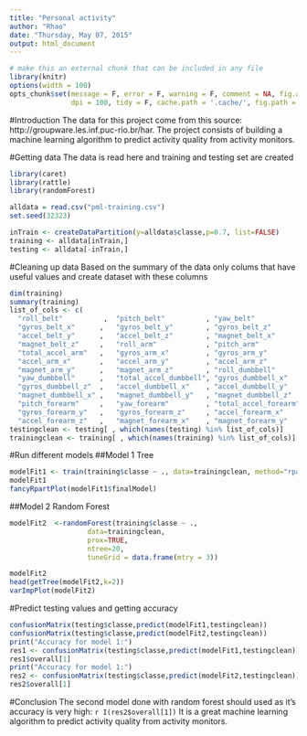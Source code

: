 ```yaml
---
title: "Personal activity"
author: "Rhao"
date: "Thursday, May 07, 2015"
output: html_document
---
```


```r
# make this an external chunk that can be included in any file
library(knitr)
options(width = 100)
opts_chunk$set(message = F, error = F, warning = F, comment = NA, fig.align = 'center', 
               dpi = 100, tidy = F, cache.path = '.cache/', fig.path = 'fig/')
```


#Introduction
The data for this project come from this source: http://groupware.les.inf.puc-rio.br/har. 
The project consists of building a machine learning algorithm to predict activity quality from activity monitors.

#Getting data
The data is read here and training and testing set are created
```r
library(caret)
library(rattle)
library(randomForest)

alldata = read.csv("pml-training.csv")
set.seed(32323)

inTrain <- createDataPartition(y=alldata$classe,p=0.7, list=FALSE) 
training <- alldata[inTrain,]
testing <- alldata[-inTrain,]
```


#Cleaning up data
Based on the summary of the data only colums that have useful values and create dataset with these columns
```r
dim(training)
summary(training)
list_of_cols <- c(
  "roll_belt"          ,  "pitch_belt"          , "yaw_belt"            , "total_accel_belt",    
  "gyros_belt_x"      ,   "gyros_belt_y"        , "gyros_belt_z"        , "accel_belt_x"    ,   
  "accel_belt_y"      ,   "accel_belt_z"        , "magnet_belt_x"       , "magnet_belt_y"   ,    
  "magnet_belt_z"     ,   "roll_arm"            , "pitch_arm"           , "yaw_arm"         ,    
  "total_accel_arm"   ,   "gyros_arm_x"         , "gyros_arm_y"         , "gyros_arm_z"     ,    
  "accel_arm_x"       ,   "accel_arm_y"         , "accel_arm_z"         , "magnet_arm_x"    ,    
  "magnet_arm_y"      ,   "magnet_arm_z"        , "roll_dumbbell"       , "pitch_dumbbell"  ,    
  "yaw_dumbbell"      ,   "total_accel_dumbbell", "gyros_dumbbell_x"    , "gyros_dumbbell_y",    
  "gyros_dumbbell_z"  ,   "accel_dumbbell_x"    , "accel_dumbbell_y"    , "accel_dumbbell_z",    
  "magnet_dumbbell_x" ,   "magnet_dumbbell_y"   , "magnet_dumbbell_z"   , "roll_forearm"    ,    
  "pitch_forearm"     ,   "yaw_forearm"         , "total_accel_forearm" , "gyros_forearm_x" ,    
  "gyros_forearm_y"   ,   "gyros_forearm_z"     , "accel_forearm_x"     , "accel_forearm_y" ,   
  "accel_forearm_z"   ,   "magnet_forearm_x"    , "magnet_forearm_y"    , "magnet_forearm_z");    
testingclean <- testing[ , which(names(testing) %in% list_of_cols)] 
trainingclean <- training[ , which(names(training) %in% list_of_cols)] 

```

#Run different models
##Model 1 Tree
```r
modelFit1 <- train(training$classe ~ ., data=trainingclean, method="rpart")
modelFit1
fancyRpartPlot(modelFit1$finalModel)
```

##Model 2 Random Forest
```r
modelFit2  <-randomForest(training$classe ~ ., 
                   data=trainingclean, 
                   prox=TRUE, 
                   ntree=20, 
                   tuneGrid = data.frame(mtry = 3))

modelFit2
head(getTree(modelFit2,k=2))
varImpPlot(modelFit2)
```

#Predict testing values and getting accuracy
```r
confusionMatrix(testing$classe,predict(modelFit1,testingclean))
confusionMatrix(testing$classe,predict(modelFit2,testingclean))
print("Accuracy for model 1:")
res1 <- confusionMatrix(testing$classe,predict(modelFit1,testingclean))
res1$overall[1]
print("Accuracy for model 1:")
res2 <- confusionMatrix(testing$classe,predict(modelFit2,testingclean))
res2$overall[1]
```

#Conclusion 
The second model done with random forest should used as it's accuracy is very high: `r I(res2$overall[1])` It is
a great machine learning algorithm to predict activity quality from activity monitors.


